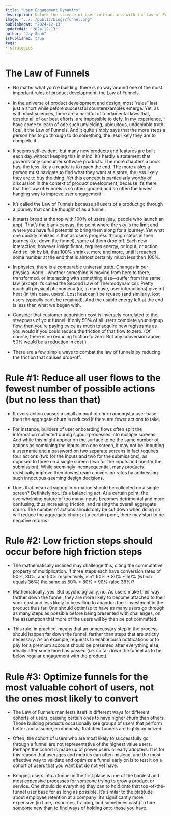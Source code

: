```yaml
---
title: "User Engagement Dynamics"
description: Unlock the science of user interactions with the Law of Funnels, revealing essential rules for reducing friction and optimizing product development journeys.
image: "../../public/blogs/funnel.png"
publishedAt: "2024-12-13"
updatedAt: "2024-12-13"
author: "Jay Shah"
isPublished: true
tags: 
- strategies
---
```


# The Law of Funnels

- No matter what you’re building, there is no way around one of the most important rules of product development: the Law of Funnels.

- In the universe of product development and design, most “rules” last just a short while before successful counterexamples emerge. Yet, as with most sciences, there are a handful of fundamental laws that, despite all of our best efforts, are impossible to defy. In my experience, I have come to learn of one such unyielding, ubiquitous, undeniable truth. I call it the Law of Funnels. And it quite simply says that the more steps a person has to go through to do something, the less likely they are to complete it.

- It seems self-evident, but many new products and features are built each day without keeping this in mind. It’s hardly a statement that governs only consumer software products. The more chapters a book has, the less likely a reader is to reach the end. The more aisles a person must navigate to find what they want at a store, the less likely they are to buy the thing. Yet this concept is particularly worthy of discussion in the context of product development, because it’s there that the Law of Funnels is so often ignored and so often the lowest hanging way to improve user engagement.

- It’s called the Law of Funnels because all users of a product go through a journey that can be thought of as a funnel.

- It starts broad at the top with 100% of users (say, people who launch an app). That’s the blank canvas, the point where the sky is the limit and where you have full potential to bring them along for a journey. Yet what one quickly realizes is that as users progress through steps in their journey (i.e. down the funnel), some of them drop off. Each new interaction, however insignificant, requires energy, or input, or action. And so, bit by bit, that 100% shrinks, more and more, until it reaches some number at the end that is almost certainly much less than 100%.

- In physics, there is a comparable universal truth. Changes in our physical world—whether something is moving from here to there, transformed, or interacting with something else—suffer from the same law (except it’s called the Second Law of Thermodynamics). Pretty much all physical phenomena (or, in our case, user interactions) give off heat (in this case, users). Lost heat can’t be reused (and similarly, lost users typically can’t be regained). And the usable energy left at the end is less than what we began with.

- Consider that customer acquisition cost is inversely correlated to the steepness of your funnel. If only 50% of all users complete your signup flow, then you’re paying twice as much to acquire new registrants as you would if you could reduce the friction of that flow to zero. (Of course, there is no reducing friction to zero. But any conversion above 50% would be a reduction in cost.)

- There are a few simple ways to combat the law of funnels by reducing the friction that causes drop-off.

# Rule #1: Reduce all user flows to the fewest number of possible actions (but no less than that)

- If every action causes a small amount of churn amongst a user base, then the aggregate churn is reduced if there are fewer actions to take.

- For instance, builders of user onboarding flows often split the information collected during signup processes into multiple screens. And while this might appear on the surface to be the same number of actions as combining the inputs into one screen, it may not be. Inputting a username and a password on two separate screens in fact requires four actions (two for the inputs and two for the submissions), as opposed to three on a single screen (two for the inputs and one for the submission). While seemingly inconsequential, many products drastically improve their downstream conversion rates by addressing such innocuous-seeming design decisions.

- Does that mean all signup information should be collected on a single screen? Definitely not. It’s a balancing act. At a certain point, the overwhelming nature of too many inputs becomes detrimental and more confusing, thus increasing friction, and raising the overall aggregate churn. The number of actions should only be cut down when doing so will reduce the aggregate churn; at a certain point, there may start to be negative returns.

# Rule #2: Low friction steps should occur before high friction steps

- The mathematically inclined may challenge this, citing the commutative property of multiplication. If three steps each have conversion rates of 90%, 80%, and 50% respectively, isn’t 90% * 80% * 50% (which equals 36%) the same as 50% * 80% * 90% (also 36%)?

- Mathematically, yes. But psychologically, no. As users make their way farther down the funnel, they are more likely to become attached to their sunk cost and less likely to be willing to abandon their investment in the product thus far. One should optimize to have as many users go through as many steps as possible before being presented with challenges, on the assumption that more of the users will by then be pot committed.

- This rule, in practice, means that an unnecessary step in the process should happen far down the funnel, farther than steps that are strictly necessary. As an example, requests to enable push notifications or to pay for a premium account should be presented after everything else, ideally after some time has passed (i.e. so far down the funnel as to be below regular engagement with the product).

# Rule #3: Optimize funnels for the most valuable cohort of users, not the ones most likely to convert

- The Law of Funnels manifests itself in different ways for different cohorts of users, causing certain ones to have higher churn than others. Those building products occasionally see groups of users that perform better and assume, erroneously, that their funnels are highly optimized.

- Often, the cohort of users who are most likely to successfully go through a funnel are not representative of the highest value users. Perhaps the cohort is made up of power users or early adopters. It is for this reason that averages and metrics can often mislead, and the most effective way to validate and optimize a funnel early on is to test it on a cohort of users that you want but do not yet have.

- Bringing users into a funnel in the first place is one of the hardest and most expensive processes for someone trying to grow a product or service. One should do everything they can to hold onto that top-of-the-funnel user base for as long as possible. It’s similar to the platitude about employee retention at a company: it’s significantly more expensive (in time, resources, training, and sometimes cash) to hire someone new than to find ways of holding onto those you have.